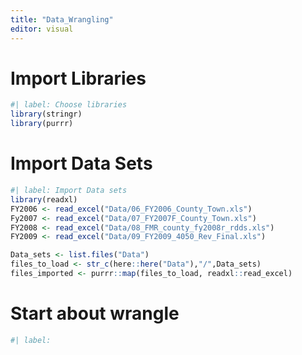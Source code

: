 ```yaml
---
title: "Data_Wrangling"
editor: visual
---
```


# Import Libraries

```r
#| label: Choose libraries
library(stringr)
library(purrr)

```

# Import Data Sets

```r
#| label: Import Data sets
library(readxl)
FY2006 <- read_excel("Data/06_FY2006_County_Town.xls")
Fy2007 <- read_excel("Data/07_FY2007F_County_Town.xls")
FY2008 <- read_excel("Data/08_FMR_county_fy2008r_rdds.xls")
FY2009 <- read_excel("Data/09_FY2009_4050_Rev_Final.xls")
```

```r
Data_sets <- list.files("Data")
files_to_load <- str_c(here::here("Data"),"/",Data_sets)
files_imported <- purrr::map(files_to_load, readxl::read_excel)
```

# Start about wrangle

```r
#| label: 
```
